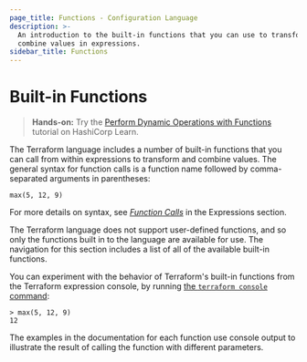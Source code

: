 ```yaml
---
page_title: Functions - Configuration Language
description: >-
  An introduction to the built-in functions that you can use to transform and
  combine values in expressions.
sidebar_title: Functions
---
```


# Built-in Functions

> **Hands-on:** Try the [Perform Dynamic Operations with Functions](https://learn.hashicorp.com/tutorials/terraform/functions?in=terraform/configuration-language&utm_source=WEBSITE&utm_medium=WEB_IO&utm_offer=ARTICLE_PAGE&utm_content=DOCS) tutorial on HashiCorp Learn.

The Terraform language includes a number of built-in functions that you can
call from within expressions to transform and combine values. The general
syntax for function calls is a function name followed by comma-separated
arguments in parentheses:

```hcl
max(5, 12, 9)
```

For more details on syntax, see
[_Function Calls_](/language/expressions/function-calls)
in the Expressions section.

The Terraform language does not support user-defined functions, and so only
the functions built in to the language are available for use. The navigation
for this section includes a list of all of the available built-in functions.

You can experiment with the behavior of Terraform's built-in functions from
the Terraform expression console, by running
[the `terraform console` command](/cli/commands/console):

```
> max(5, 12, 9)
12
```

The examples in the documentation for each function use console output to
illustrate the result of calling the function with different parameters.
